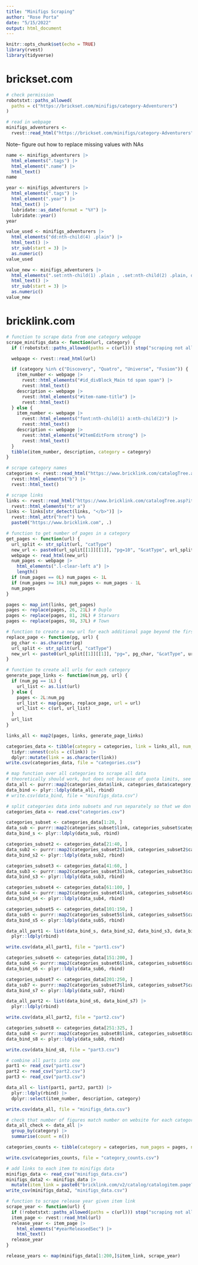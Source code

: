 ```yaml
---
title: "Minifigs Scraping"
author: "Rose Porta"
date: "5/15/2022"
output: html_document
---
```


```r
knitr::opts_chunk$set(echo = TRUE)
library(rvest)
library(tidyverse)
```

# brickset.com

```r
# check permission
robotstxt::paths_allowed(
  paths = c("https://brickset.com/minifigs/category-Adventurers")
)
```

```r
# read in webpage
minifigs_adventurers <-
  rvest::read_html("https://brickset.com/minifigs/category-Adventurers")
```

Note-- figure out how to replace missing values with NAs
```r
name <- minifigs_adventurers |>
  html_elements(".tags") |>
  html_element(".name") |>
  html_text()
name
```

```r
year <- minifigs_adventurers |>
  html_elements(".tags") |>
  html_element(".year") |>
  html_text() |>
  lubridate::as_date(format = "%Y") |>
  lubridate::year()
year
```

```r
value_used <- minifigs_adventurers |>
  html_elements("dd:nth-child(4) .plain") |>
  html_text() |>
  str_sub(start = 3) |>
  as.numeric()
value_used
```

```r
value_new <- minifigs_adventurers |>
  html_elements(".set:nth-child(1) .plain , .set:nth-child(2) .plain, dd:nth-child(4) .plain") |>
  html_text() |>
  str_sub(start = 3) |>
  as.numeric()
value_new
```


# bricklink.com

```r
# function to scrape data from one category webpage
scrape_minifigs_data <- function(url, category) {
  if (!robotstxt::paths_allowed(paths = c(url))) stop("scraping not allowed, cannot proceed")

  webpage <- rvest::read_html(url)

  if (category %in% c("Discovery", "Quatro", "Universe", "Fusion")) {
    item_number <- webpage |>
      rvest::html_elements("#id_divBlock_Main td span span") |>
      rvest::html_text()
    description <- webpage |>
      rvest::html_elements("#item-name-title") |>
      rvest::html_text()
  } else {
    item_number <- webpage |>
      rvest::html_elements("font:nth-child(1) a:nth-child(2)") |>
      rvest::html_text()
    description <- webpage |>
      rvest::html_elements("#ItemEditForm strong") |>
      rvest::html_text()
  }
  tibble(item_number, description, category = category)
}
```


```r
# scrape category names
categories <- rvest::read_html("https://www.bricklink.com/catalogTree.asp?itemType=M") |>
  rvest::html_elements("b") |>
  rvest::html_text()
```

```r
# scrape links
links <- rvest::read_html("https://www.bricklink.com/catalogTree.asp?itemType=M") |>
  rvest::html_elements("tr a")
links <- links[str_detect(links, "</b>")] |>
  rvest::html_attr("href") %>%
  paste0("https://www.bricklink.com", .)
```

```r
# function to get number of pages in a category
get_pages <- function(url) {
  url_split <- str_split(url, "catType")
  new_url <- paste0(url_split[[1]][[1]], "pg=10", "&catType", url_split[[1]][[2]])
  webpage <- read_html(new_url)
  num_pages <- webpage |>
    html_elements(".l-clear-left a") |>
    length()
  if (num_pages == 0L) num_pages <- 1L
  if (num_pages >= 10L) num_pages <- num_pages - 1L
  num_pages
}
```

```r
pages <- map_int(links, get_pages)
pages <- replace(pages, 26, 21L) # Duplo
pages <- replace(pages, 81, 26L) # Starwars
pages <- replace(pages, 98, 37L) # Town
```

```r
# function to create a new url for each additional page beyond the first page
replace_page <- function(pg, url) {
  pg_char <- as.character(pg)
  url_split <- str_split(url, "catType")
  new_url <- paste0(url_split[[1]][[1]], "pg=", pg_char, "&catType", url_split[[1]][[2]])
}

# function to create all urls for each category
generate_page_links <- function(num_pg, url) {
  if (num_pg == 1L) {
    url_list <- as.list(url)
  } else {
    pages <- 2L:num_pg
    url_list <- map(pages, replace_page, url = url)
    url_list <- c(url, url_list)
  }
  url_list
}
```

```r
links_all <- map2(pages, links, generate_page_links)
```

```r
categories_data <- tibble(category = categories, link = links_all, num_pages = pages) |>
  tidyr::unnest(cols = c(link)) |>
  dplyr::mutate(link = as.character(link))
write.csv(categories_data, file = "categories.csv")
```

```r
# map function over all categories to scrape all data
# theoretically should work, but does not because of quota limits, see below
data_all <- purrr::map2(categories_data$link, categories_data$category, scrape_minifigs_data)
data_bind <- plyr::ldply(data_all, rbind)
# write.csv(data_bind, file = "minifigs_data.csv")
```


```r
# split categories data into subsets and run separately so that we don't max out on the quota limit
categories_data <- read.csv("categories.csv")

categories_subset <- categories_data[1:20, ]
data_sub <- purrr::map2(categories_subset$link, categories_subset$category, scrape_minifigs_data)
data_bind_s <- plyr::ldply(data_sub, rbind)

categories_subset2 <- categories_data[21:40, ]
data_sub2 <- purrr::map2(categories_subset2$link, categories_subset2$category, scrape_minifigs_data)
data_bind_s2 <- plyr::ldply(data_sub2, rbind)

categories_subset3 <- categories_data[41:60, ]
data_sub3 <- purrr::map2(categories_subset3$link, categories_subset3$category, scrape_minifigs_data)
data_bind_s3 <- plyr::ldply(data_sub3, rbind)

categories_subset4 <- categories_data[61:100, ]
data_sub4 <- purrr::map2(categories_subset4$link, categories_subset4$category, scrape_minifigs_data)
data_bind_s4 <- plyr::ldply(data_sub4, rbind)

categories_subset5 <- categories_data[101:150, ]
data_sub5 <- purrr::map2(categories_subset5$link, categories_subset5$category, scrape_minifigs_data)
data_bind_s5 <- plyr::ldply(data_sub5, rbind)

data_all_part1 <- list(data_bind_s, data_bind_s2, data_bind_s3, data_bind_s4, data_bind_s5) |>
  plyr::ldply(rbind)

write.csv(data_all_part1, file = "part1.csv")

categories_subset6 <- categories_data[151:200, ]
data_sub6 <- purrr::map2(categories_subset6$link, categories_subset6$category, scrape_minifigs_data)
data_bind_s6 <- plyr::ldply(data_sub6, rbind)

categories_subset7 <- categories_data[201:250, ]
data_sub7 <- purrr::map2(categories_subset7$link, categories_subset7$category, scrape_minifigs_data)
data_bind_s7 <- plyr::ldply(data_sub7, rbind)

data_all_part2 <- list(data_bind_s6, data_bind_s7) |>
  plyr::ldply(rbind)

write.csv(data_all_part2, file = "part2.csv")

categories_subset8 <- categories_data[251:325, ]
data_sub8 <- purrr::map2(categories_subset8$link, categories_subset8$category, scrape_minifigs_data)
data_bind_s8 <- plyr::ldply(data_sub8, rbind)

write.csv(data_bind_s8, file = "part3.csv")
```


```r
# combine all parts into one
part1 <- read_csv("part1.csv")
part2 <- read_csv("part2.csv")
part3 <- read_csv("part3.csv")

data_all <- list(part1, part2, part3) |>
  plyr::ldply(rbind) |>
  dplyr::select(item_number, description, category)

write.csv(data_all, file = "minifigs_data.csv")

# check that number of figures match number on website for each category
data_all_check <- data_all |>
  group_by(category) |>
  summarise(count = n())

categories_counts <- tibble(category = categories, num_pages = pages, num_figs = data_all_check$count, link = links)

write.csv(categories_counts, file = "category_counts.csv")
```

```r
# add links to each item to minifigs data
minifigs_data <- read_csv("minifigs_data.csv")
minifigs_data2 <- minifigs_data |>
  mutate(item_link = paste0("bricklink.com/v2/catalog/catalogitem.page?M=", item_number))
write_csv(minifigs_data2, "minifigs_data.csv")
```

```r
# function to scrape release year given item link
scrape_year <- function(url) {
  if (!robotstxt::paths_allowed(paths = c(url))) stop("scraping not allowed, cannot proceed")
  item_page <- rvest::read_html(url)
  release_year <- item_page |> 
    html_elements("#yearReleasedSec") |> 
    html_text()
  release_year
}
```

```r
release_years <- map(minifigs_data[1:200,]$item_link, scrape_year)
```

